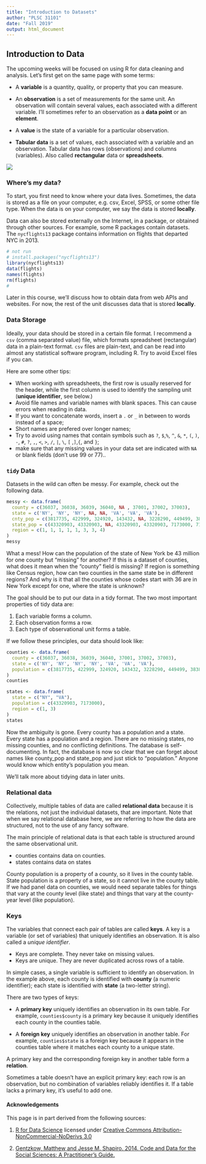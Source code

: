 ```yaml
---
title: "Introduction to Datasets"
author: "PLSC 31101"
date: "Fall 2019"
output: html_document
---
```


## Introduction to Data

The upcoming weeks will be focused on using R for data cleaning and analysis. Let's first get on the same page with some terms:

* A **variable** is a quantity, quality, or property that you can measure.

* An **observation** is a set of measurements for the same unit. An observation will contain several values, each associated with a different variable. I’ll sometimes refer to an observation as a **data point** or an **element**.

* A **value** is the state of a variable for a particular observation. 

* **Tabular data** is a set of values, each associated with a variable and an observation. Tabular data has rows (observations)  and columns (variables). Also called **rectangular** data or **spreadsheets**. 

![](img/tidy-1.png)

### Where's my data?

To start, you first need to know where your data lives. Sometimes, the data is stored as a file on your computer, e.g. csv, Excel, SPSS, or some other file type. When the data is on your computer, we say the data is stored **locally**.

Data can also be stored externally on the Internet, in a package, or obtained through other sources. For example, some R packages contain datasets. The `nycflights13` package contains information on flights that departed NYC in 2013.

```r
# not run
# install.packages("nycflights13")
library(nycflights13)
data(flights)
names(flights)
rm(flights)
# 
```

Later in this course, we'll discuss how to obtain data from web APIs and websites. For now, the rest of the unit discusses data that is stored **locally**.

### Data Storage

Ideally, your data should be stored in a certain file format. I recommend a `csv` (comma separated value) file, which formats spreadsheet (rectangular) data in a plain-text format. `csv` files are plain-text, and can be read into almost any statistical software program, including R. Try to avoid Excel files if you can. 

Here are some other tips:

* When working with spreadsheets, the first row is usually reserved for the header, while the first column is used to identify the sampling unit (**unique identifier**, see below.)
* Avoid file names and variable names with blank spaces. This can cause errors when reading in data.
* If you want to concatenate words, insert a `.` or `_` in between to words instead of a space;
* Short names are prefered over longer names;
* Try to avoid using names that contain symbols such as `?`, `$`,`%`, `^`, `&`, `*`, `(`, `)`, `-`, `#`, `?`, `,`, `<`, `>`, `/`, `|`, `\`, `[` ,`]`,`{`, and `}`;
* make sure that any missing values in your data set are indicated with `NA` or blank fields (don't use 99 or 77)..

### `tidy` Data

Datasets in the wild can often be messy. For example, check out the following data. 

```r
messy <- data.frame(
  county = c(36037, 36038, 36039, 36040, NA , 37001, 37002, 37003),
  state = c('NY', 'NY', 'NY', NA, NA, 'VA', 'VA', 'VA'),
  cnty_pop = c(3817735, 422999, 324920, 143432, NA, 3228290, 449499, 383888),
  state_pop = c(43320903, 43320903, NA, 43320903, 43320903, 7173000, 7173000, 7173000),
  region = c(1, 1, 1, 1, 1, 3, 3, 4)
)
messy

```

What a mess! How can the population of the state of New York be 43 million for one county but "missing" for another? If this is a dataset of counties, what does it mean when the "county" field is missing? If region is something like Census region, how can two counties in the same state be in different regions? And why is it that all the counties whose codes start with 36 are in New York except for one, where the state is unknown?

The goal should be to put our data in a tidy format. The two most important properties of tidy data are:

1. Each variable forms a column.
2. Each observation forms a row.
3. Each type of observational unit forms a table.

If we follow these principles, our data should look like:

```r
counties <- data.frame(
  county = c(36037, 36038, 36039, 36040, 37001, 37002, 37003),
  state = c('NY', 'NY', 'NY', 'NY', 'VA', 'VA', 'VA'),
  population = c(3817735, 422999, 324920, 143432, 3228290, 449499, 383888)
)
counties

states <- data.frame(
  state = c("NY", "VA"),
  population = c(43320903, 7173000),
  region = c(1, 3)
)
states
```

Now the ambiguity is gone. Every county has a population and a state. Every state has a population and a region. There are no missing states, no missing counties, and no conflicting definitions. The database is self-documenting. In fact, the database is now so clear that we can forget about names like county_pop and state_pop and just stick to "population." Anyone would know which entity’s population you mean.

We'll talk more about tidying data in later units.

### Relational data

Collectively, multiple tables of data are called **relational data** because it is the relations, not just the individual datasets, that are important. Note that when we say relational database here, we are referring to how the data are structured, not to the use of any fancy software. 

The main principle of relational data is that each table is structured around the same observational unit. 

* counties contains data on counties.
* states contains data on states

County population is a property of a county, so it lives in the county table. State population is a property of a state, so it cannot live in the county table. If we had panel data on counties, we would need separate tables for things that vary at the county level (like state) and things that vary at the county-year level (like population).

### Keys

The variables that connect each pair of tables are called **keys**. A key is a variable (or set of variables) that uniquely identifies an observation. It is also called a *unique identifier*. 

* Keys are complete. They never take on missing values.
* Keys are unique. They are never duplicated across rows of a table.

In simple cases, a single variable is sufficient to identify an observation. In the example above, each county is identified with **county** (a numeric identifier); each state is identified with **state** (a two-letter string).

There are two types of keys:

* A **primary key** uniquely identifies an observation in its own table. For example, `counties$county` is a primary key because it uniquely identifies each county in the counties table.

* A **foreign key** uniquely identifies an observation in another table. For example, `counties$state` is a foreign key because it appears in the counties table where it matches each county to a unique state.

A primary key and the corresponding foreign key in another table form a **relation**.

Sometimes a table doesn’t have an explicit primary key: each row is an observation, but no combination of variables reliably identifies it. If a table lacks a primary key, it's useful to add one.

#### Acknowledgements {-}

This page is in part derived from the following sources:

1. [R for Data Science](https://r4ds.had.co.nz) licensed under [Creative Commons Attribution-NonCommercial-NoDerivs 3.0](https://creativecommons.org/licenses/by-nc-nd/3.0/us/)

2. [Gentzkow, Matthew and Jesse M. Shapiro. 2014. Code and Data for the Social Sciences: A Practitioner’s Guide.](https://web.stanford.edu/~gentzkow/research/CodeAndData.pdf)

